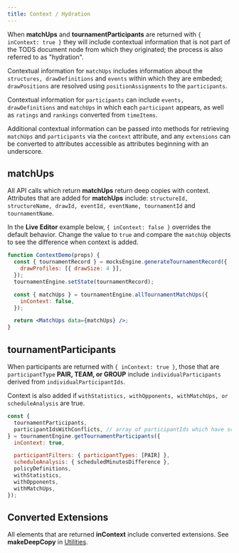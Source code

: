 ```yaml
---
title: Context / Hydration
---
```


When **matchUps** and **tournamentParticipants** are returned with `{ inContext: true }`
they will include contextual information that is not part of the TODS document node from which they originated; the process is also referred to as "hydration".

Contextual information for `matchUps` includes information about the `structures, drawDefinitions` and `events` within which they are embeded;
`drawPositions` are resolved using `positionAssignments` to the `participants`.

Contextual information for `participants` can include `events, drawDefinitions` and `matchUps` in which each `participant` appears,
as well as `ratings` and `rankings` converted from `timeItems`.

Additional contextual information can be passed into methods for retrieving `matchUps` and `participants` via the `context` attribute,
and any `extensions` can be converted to attributes accessible as attributes beginning with an underscore.

## matchUps

All API calls which return **matchUps** return deep copies with context.
Attributes that are added for **matchUps** include: `structureId, structureName, drawId, eventId, eventName, tournamentId` and `tournamentName`.

In the **Live Editor** example below, `{ inContext: false }` overrides the default behavior.
Change the value to `true` and compare the `matchUp` objects to see the difference when context is added.

```jsx live
function ContextDemo(props) {
  const { tournamentRecord } = mocksEngine.generateTournamentRecord({
    drawProfiles: [{ drawSize: 4 }],
  });
  tournamentEngine.setState(tournamentRecord);

  const { matchUps } = tournamentEngine.allTournamentMatchUps({
    inContext: false,
  });

  return <MatchUps data={matchUps} />;
}
```

## tournamentParticipants

When participants are returned with `{ inContext: true }`, those that are `participantType` **PAIR, TEAM, or GROUP** include `individualParticipants` derived from `individualParticipantIds`.

Context is also added if `withStatistics, withOpponents, withMatchUps, or scheduleAnalysis` are true.

```js
const {
  tournamentParticipants,
  participantIdsWithConflicts, // array of participantIds which have scheduling conflicts
} = tournamentEngine.getTournamentParticipants({
  inContext: true,

  participantFilters: { participantTypes: [PAIR] },
  scheduleAnalysis: { scheduledMinutesDifference },
  policyDefinitions,
  withStatistics,
  withOpponents,
  withMatchUps,
});
```

## Converted Extensions

All elements that are returned **inContext** include converted extensions. See **makeDeepCopy** in [Utilities](../utilities/make-deep-copy).
